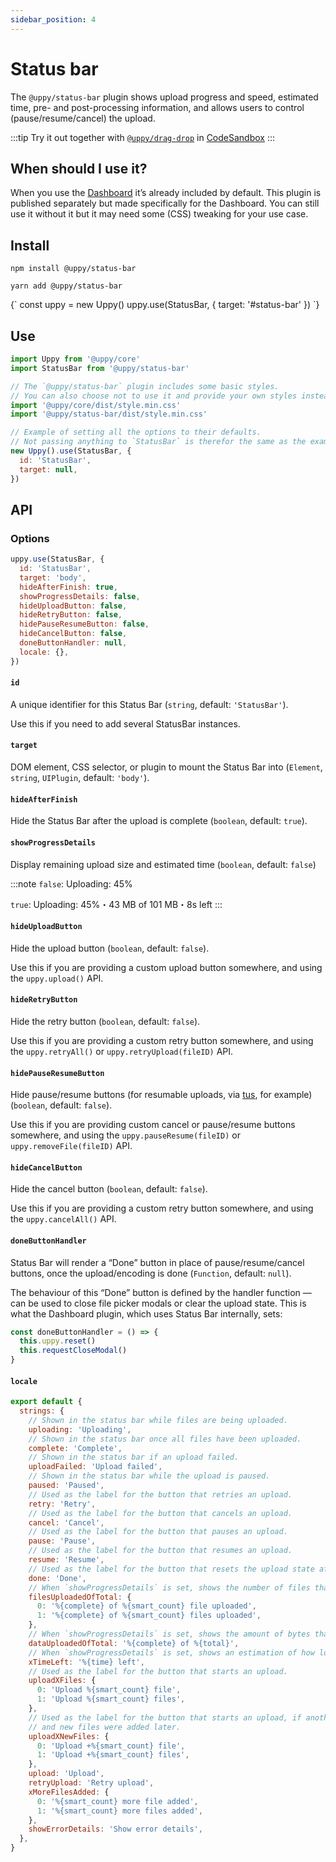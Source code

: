 ```yaml
---
sidebar_position: 4
---
```




# Status bar

The `@uppy/status-bar` plugin shows upload progress and speed, estimated time, pre- and post-processing information,
and allows users to control (pause/resume/cancel) the upload.

:::tip
Try it out together with [`@uppy/drag-drop`](/docs/user-interfaces/drag-drop)
in [CodeSandbox](https://codesandbox.io/s/uppy-drag-drop-gyewzx?file=/src/index.js)
:::

## When should I use it?

When you use the [Dashboard](/docs/user-interfaces/dashboard) it’s already included by default.
This plugin is published separately but made specifically for the Dashboard.
You can still use it without it but it may need some (CSS) tweaking for your use case.

## Install

<Tabs>
  <TabItem value="npm" label="NPM" default>

  ```shell
  npm install @uppy/status-bar
  ```

  </TabItem>

  <TabItem value="yarn" label="Yarn">

  ```shell
  yarn add @uppy/status-bar
  ```

  </TabItem>

  <TabItem value="cdn" label="CDN">
    <UppyCdnExample>
      {`
        const uppy = new Uppy()
        uppy.use(StatusBar, { target: '#status-bar' })
      `}
    </UppyCdnExample>
  </TabItem>
</Tabs>

## Use

```js
import Uppy from '@uppy/core'
import StatusBar from '@uppy/status-bar'

// The `@uppy/status-bar` plugin includes some basic styles.
// You can also choose not to use it and provide your own styles instead.
import '@uppy/core/dist/style.min.css'
import '@uppy/status-bar/dist/style.min.css'

// Example of setting all the options to their defaults.
// Not passing anything to `StatusBar` is therefor the same as the example below.
new Uppy().use(StatusBar, {
  id: 'StatusBar',
  target: null,
})
```

## API

### Options

```js
uppy.use(StatusBar, {
  id: 'StatusBar',
  target: 'body',
  hideAfterFinish: true,
  showProgressDetails: false,
  hideUploadButton: false,
  hideRetryButton: false,
  hidePauseResumeButton: false,
  hideCancelButton: false,
  doneButtonHandler: null,
  locale: {},
})
```

#### `id`

A unique identifier for this Status Bar (`string`, default: `'StatusBar'`). 

Use this if you need to add several StatusBar instances.

#### `target`

DOM element, CSS selector, or plugin to mount the Status Bar into (`Element`, `string`, `UIPlugin`, default: `'body'`).

#### `hideAfterFinish`

Hide the Status Bar after the upload is complete (`boolean`, default: `true`).

#### `showProgressDetails`

Display remaining upload size and estimated time (`boolean`, default: `false`)

:::note
`false`: Uploading: 45%

`true`: Uploading: 45%・43 MB of 101 MB・8s left
:::

#### `hideUploadButton`

Hide the upload button (`boolean`, default: `false`).

Use this if you are providing a custom upload button somewhere, and using the `uppy.upload()` API.

#### `hideRetryButton`

Hide the retry button (`boolean`, default: `false`).

Use this if you are providing a custom retry button somewhere, and using the `uppy.retryAll()` or `uppy.retryUpload(fileID)` API.

#### `hidePauseResumeButton`

Hide pause/resume buttons (for resumable uploads, via [tus](http://tus.io), for example) (`boolean`, default: `false`).

Use this if you are providing custom cancel or pause/resume buttons somewhere, and using the `uppy.pauseResume(fileID)` or `uppy.removeFile(fileID)` API.

#### `hideCancelButton`

Hide the cancel button (`boolean`, default: `false`).

Use this if you are providing a custom retry button somewhere, and using the `uppy.cancelAll()` API.

#### `doneButtonHandler`

Status Bar will render a “Done” button in place of pause/resume/cancel buttons, once the upload/encoding is done (`Function`, default: `null`).

The behaviour of this “Done” button is defined by the handler function — can be used to close file picker modals or clear the upload state.
This is what the Dashboard plugin, which uses Status Bar internally, sets:

```js
const doneButtonHandler = () => {
  this.uppy.reset()
  this.requestCloseModal()
}
```

#### `locale`

```js
export default {
  strings: {
    // Shown in the status bar while files are being uploaded.
    uploading: 'Uploading',
    // Shown in the status bar once all files have been uploaded.
    complete: 'Complete',
    // Shown in the status bar if an upload failed.
    uploadFailed: 'Upload failed',
    // Shown in the status bar while the upload is paused.
    paused: 'Paused',
    // Used as the label for the button that retries an upload.
    retry: 'Retry',
    // Used as the label for the button that cancels an upload.
    cancel: 'Cancel',
    // Used as the label for the button that pauses an upload.
    pause: 'Pause',
    // Used as the label for the button that resumes an upload.
    resume: 'Resume',
    // Used as the label for the button that resets the upload state after an upload
    done: 'Done',
    // When `showProgressDetails` is set, shows the number of files that have been fully uploaded so far.
    filesUploadedOfTotal: {
      0: '%{complete} of %{smart_count} file uploaded',
      1: '%{complete} of %{smart_count} files uploaded',
    },
    // When `showProgressDetails` is set, shows the amount of bytes that have been uploaded so far.
    dataUploadedOfTotal: '%{complete} of %{total}',
    // When `showProgressDetails` is set, shows an estimation of how long the upload will take to complete.
    xTimeLeft: '%{time} left',
    // Used as the label for the button that starts an upload.
    uploadXFiles: {
      0: 'Upload %{smart_count} file',
      1: 'Upload %{smart_count} files',
    },
    // Used as the label for the button that starts an upload, if another upload has been started in the past
    // and new files were added later.
    uploadXNewFiles: {
      0: 'Upload +%{smart_count} file',
      1: 'Upload +%{smart_count} files',
    },
    upload: 'Upload',
    retryUpload: 'Retry upload',
    xMoreFilesAdded: {
      0: '%{smart_count} more file added',
      1: '%{smart_count} more files added',
    },
    showErrorDetails: 'Show error details',
  },
}
```
